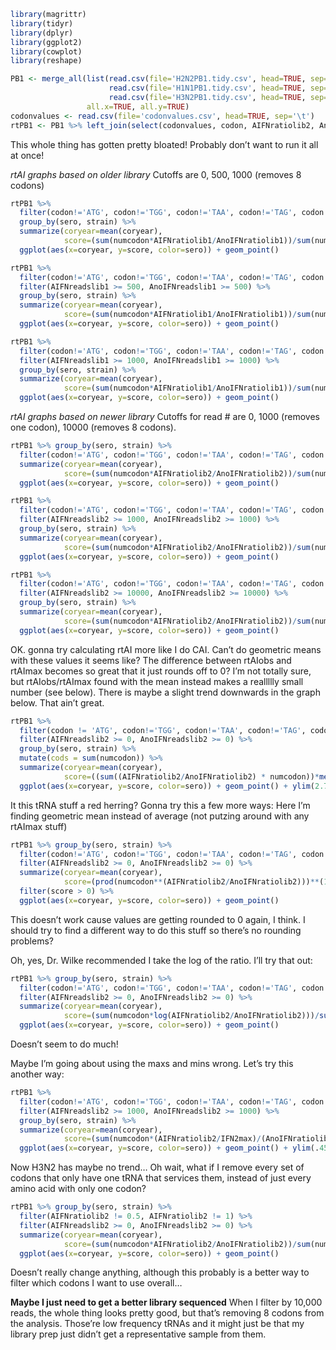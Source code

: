 ```r
library(magrittr)
library(tidyr)
library(dplyr)
library(ggplot2)
library(cowplot)
library(reshape)
```
```r
PB1 <- merge_all(list(read.csv(file='H2N2PB1.tidy.csv', head=TRUE, sep='\t'), 
                      read.csv(file='H1N1PB1.tidy.csv', head=TRUE, sep='\t'), 
                      read.csv(file='H3N2PB1.tidy.csv', head=TRUE, sep='\t')), 
                 all.x=TRUE, all.y=TRUE)
codonvalues <- read.csv(file='codonvalues.csv', head=TRUE, sep='\t')
rtPB1 <- PB1 %>% left_join(select(codonvalues, codon, AIFNratiolib2, AnoIFNratiolib2, AIFNreadslib2, AnoIFNreadslib2, AIFNratiolib1, AnoIFNratiolib1, AIFNreadslib1, AnoIFNreadslib1, IFN2max, noIFN2min))
```

This whole thing has gotten pretty bloated!  Probably don't want to run it all at once!

*rtAI graphs based on older library*
Cutoffs are 0, 500, 1000 (removes 8 codons)
```r
rtPB1 %>% 
  filter(codon!='ATG', codon!='TGG', codon!='TAA', codon!='TAG', codon!='TGA') %>%
  group_by(sero, strain) %>%
  summarize(coryear=mean(coryear),
            score=(sum(numcodon*AIFNratiolib1/AnoIFNratiolib1))/sum(numcodon)) %>%
  ggplot(aes(x=coryear, y=score, color=sero)) + geom_point()

rtPB1 %>% 
  filter(codon!='ATG', codon!='TGG', codon!='TAA', codon!='TAG', codon!='TGA') %>% 
  filter(AIFNreadslib1 >= 500, AnoIFNreadslib1 >= 500) %>% 
  group_by(sero, strain) %>%
  summarize(coryear=mean(coryear),
            score=(sum(numcodon*AIFNratiolib1/AnoIFNratiolib1))/sum(numcodon)) %>%
  ggplot(aes(x=coryear, y=score, color=sero)) + geom_point()

rtPB1 %>% 
  filter(codon!='ATG', codon!='TGG', codon!='TAA', codon!='TAG', codon!='TGA') %>% 
  filter(AIFNreadslib1 >= 1000, AnoIFNreadslib1 >= 1000) %>% 
  group_by(sero, strain) %>%
  summarize(coryear=mean(coryear),
            score=(sum(numcodon*AIFNratiolib1/AnoIFNratiolib1))/sum(numcodon)) %>%
  ggplot(aes(x=coryear, y=score, color=sero)) + geom_point()
```

*rtAI graphs based on newer library*
Cutoffs for read # are 0, 1000 (removes one codon), 10000 (removes 8 codons).
```r
rtPB1 %>% group_by(sero, strain) %>% 
  filter(codon!='ATG', codon!='TGG', codon!='TAA', codon!='TAG', codon!='TGA') %>%
  summarize(coryear=mean(coryear),
            score=(sum(numcodon*AIFNratiolib2/AnoIFNratiolib2))/sum(numcodon)) %>%
  ggplot(aes(x=coryear, y=score, color=sero)) + geom_point()

rtPB1 %>% 
  filter(codon!='ATG', codon!='TGG', codon!='TAA', codon!='TAG', codon!='TGA') %>% 
  filter(AIFNreadslib2 >= 1000, AnoIFNreadslib2 >= 1000) %>% 
  group_by(sero, strain) %>%
  summarize(coryear=mean(coryear),
            score=(sum(numcodon*AIFNratiolib2/AnoIFNratiolib2))/sum(numcodon)) %>%
  ggplot(aes(x=coryear, y=score, color=sero)) + geom_point()

rtPB1 %>% 
  filter(codon!='ATG', codon!='TGG', codon!='TAA', codon!='TAG', codon!='TGA') %>% 
  filter(AIFNreadslib2 >= 10000, AnoIFNreadslib2 >= 10000) %>% 
  group_by(sero, strain) %>%
  summarize(coryear=mean(coryear),
            score=(sum(numcodon*AIFNratiolib2/AnoIFNratiolib2))/sum(numcodon)) %>%
  ggplot(aes(x=coryear, y=score, color=sero)) + geom_point()
```

OK.  gonna try calculating rtAI more like I do CAI.
Can't do geometric means with these values it seems like?  The difference between rtAIobs and rtAImax becomes so great that it just rounds off to 0?  I'm not totally sure, but rtAIobs/rtAImax found with the mean instead makes a reallllly small number (see below).  There is maybe a slight trend downwards in the graph below. That ain't great.
```r
rtPB1 %>% 
  filter(codon != 'ATG', codon!='TGG', codon!='TAA', codon!='TAG', codon!='TGA') %>% 
  filter(AIFNreadslib2 >= 0, AnoIFNreadslib2 >= 0) %>%
  group_by(sero, strain) %>% 
  mutate(cods = sum(numcodon)) %>% 
  summarize(coryear=mean(coryear),
            score=((sum((AIFNratiolib2/AnoIFNratiolib2) * numcodon))*mean(1/cods))/((sum((IFN2max/noIFN2min) * numcodon)))*mean(1/cods)) %>%
  ggplot(aes(x=coryear, y=score, color=sero)) + geom_point() + ylim(2.7e-07, 3.1e-07)
```


It this tRNA stuff a red herring?  Gonna try this a few more ways:
Here I'm finding geometric mean instead of average (not putzing around with any rtAImax stuff)
```r
rtPB1 %>% group_by(sero, strain) %>% 
  filter(codon!='ATG', codon!='TGG', codon!='TAA', codon!='TAG', codon!='TGA') %>% 
  filter(AIFNreadslib2 >= 0, AnoIFNreadslib2 >= 0) %>%
  summarize(coryear=mean(coryear),
            score=(prod(numcodon**(AIFNratiolib2/AnoIFNratiolib2)))**(1/sum(numcodon))) %>% 
  filter(score > 0) %>%
  ggplot(aes(x=coryear, y=score, color=sero)) + geom_point()
```
This doesn't work cause values are getting rounded to 0 again, I think.  I should try to find a different way to do this stuff so there's no rounding problems?

Oh, yes, Dr. Wilke recommended I take the log of the ratio.  I'll try that out:
```r
rtPB1 %>% group_by(sero, strain) %>% 
  filter(codon!='ATG', codon!='TGG', codon!='TAA', codon!='TAG', codon!='TGA') %>% 
  filter(AIFNreadslib2 >= 0, AnoIFNreadslib2 >= 0) %>%
  summarize(coryear=mean(coryear),
            score=(sum(numcodon*log(AIFNratiolib2/AnoIFNratiolib2)))/sum(numcodon)) %>%
  ggplot(aes(x=coryear, y=score, color=sero)) + geom_point()
```

Doesn't seem to do much!

Maybe I'm going about using the maxs and mins wrong.  Let's try this another way:
```r
rtPB1 %>% 
  filter(codon!='ATG', codon!='TGG', codon!='TAA', codon!='TAG', codon!='TGA') %>% 
  filter(AIFNreadslib2 >= 1000, AnoIFNreadslib2 >= 1000) %>% 
  group_by(sero, strain) %>%
  summarize(coryear=mean(coryear),
            score=(sum(numcodon*(AIFNratiolib2/IFN2max)/(AnoIFNratiolib2/noIFN2min)))/sum(numcodon)) %>%
  ggplot(aes(x=coryear, y=score, color=sero)) + geom_point() + ylim(.45, .475)
```

Now H3N2 has maybe no trend...
Oh wait, what if I remove every set of codons that only have one tRNA that services them, instead of just every amino acid with only one codon?
```r
rtPB1 %>% group_by(sero, strain) %>% 
  filter(AIFNratiolib2 != 0.5, AIFNratiolib2 != 1) %>% 
  filter(AIFNreadslib2 >= 0, AnoIFNreadslib2 >= 0) %>% 
  summarize(coryear=mean(coryear),
            score=(sum(numcodon*AIFNratiolib2/AnoIFNratiolib2))/sum(numcodon)) %>%
  ggplot(aes(x=coryear, y=score, color=sero)) + geom_point()
```
Doesn't really change anything, although this probably is a better way to filter which codons I want to use overall...

__Maybe I just need to get a better library sequenced__
When I filter by 10,000 reads, the whole thing looks pretty good, but that's removing 8 codons from the analysis.  Those're low frequency tRNAs and it might just be that my library prep just didn't get a representative sample from them.